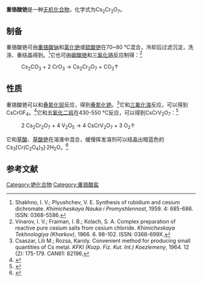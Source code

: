 {{Chembox
| NameEn = cesium dichromate
| ImageFile = Dichromate-2D-dimensions.png
|  ImageSize = 208px
|  ImageAlt = 
|ImageFileL1=Cs+.svg
|ImageSizeL1=55px
|ImageFileR1=Cs+.svg
|ImageSizeR1=55px
| ImageFile2 = Sample of cesium dichromate.jpg
| IUPACName = 
| IUPACNameZh = 
| OtherNames = 
| Section1 = {{Chembox Identifiers
|   CASNo = 13530-67-1
|   CASNo_Ref = {{cascite|correct|CAS}}
|   PubChem = 3084158
|   SMILES = [Cs+].[Cs+].[O-][Cr](=O)(=O)O[Cr](=O)(=O)[O-] }}
| Section2 = {{Chembox Properties
|   Formula = Cs<sub>2</sub>Cr<sub>2</sub>O<sub>7</sub>
|   MolarMass = 
|   Appearance = 
|   Density = 
|   MeltingPt = {{convert|384|C|K}}<ref name=chem>{{cite web|url=http://chemister.ru/Database/properties-en.php?dbid=1&id=9066|title=Properties of substance: cesium dichromate|accessdate=2020-12-11|publisher=chemister.ru}}</ref>
|   BoilingPt = {{convert|600|C|K}}（分解）<ref name=chem />
|   Solubility =  '''g/100 g水'''：<br>0.09（0 °C）, 3.6（25 °C）,<br>8.03（40 °C）, 22.6（60 °C）<ref name=chem />}}
| Section3 = {{Chembox Hazards
|   MainHazards = 
|   FlashPt = 
|   Autoignition =  }}
| Section4 = {{Chembox Related
|  OtherAnions = 
|  OtherCations =[[重鉻酸鉀|重鉻酸鉀]]、[[重鉻酸鈉|重鉻酸鈉]] }}
}}
'''重铬酸铯'''是一种[[无机化合物|无机化合物]]，化学式为Cs<sub>2</sub>Cr<sub>2</sub>O<sub>7</sub>。

==制备==
重铬酸铯可由[[重铬酸钠|重铬酸钠]]和[[氯化铯|氯化铯]]或[[硫酸铯|硫酸铯]]在70~80 °C混合，冷却后过滤沉淀，洗涤、重结晶得到。<ref>Shakhno, I. V.; Plyushchev, V. E. Synthesis of rubidium and cesium dichromate. ''Khimicheskaya Nauka i Promyshlennost'', 1959. 4: 685-686. ISSN: 0368-5586.</ref>它也可由[[碳酸铯|碳酸铯]]和[[三氧化铬|三氧化铬]]反应制得：<ref>Vinarov, I. V.; Fraiman, I. B.; Kolach, S. A. Complex preparation of reactive pure cesium salts from cesium chloride. ''Khimicheskaya Tekhnologiya (Kharkov)'', 1966. 6. 98-102. ISSN: 0368-699X.</ref>
: Cs<sub>2</sub>CO<sub>3</sub> + 2 CrO<sub>3</sub> → Cs<sub>2</sub>Cr<sub>2</sub>O<sub>7</sub> + CO<sub>2</sub>↑
==性质==
重铬酸铯可以和[[叠氮化钡|叠氮化钡]]反应，得到[[叠氮化铯|叠氮化铯]]。<ref>Csaszar, Lili M.; Rozsa, Karoly. Convenient method for producing small quantities of Cs metal. ''KFKI (Kozp. Fiz. Kut. Int.) Koezlemeny'', 1964. 12 (2): 175-179. CAN61: 82196.</ref>它和[[三氟化溴|三氟化溴]]反应，可以得到CsCrOF<sub>4</sub>。<ref>{{cite journal|journal=Journal of the Chemical Society, Dalton Transactions|issue=11|language=en|issn=0300-9246|date=1984|pages=2445|doi=10.1039/dt9840002445|url=http://xlink.rsc.org/?DOI=dt9840002445|title=Synthesis and properties of chromium(V) trifluoride oxide CrOF3 and related oxo-anions|accessdate=2020-12-11|author=Eric G. Hope, Peter J. Jones, William Levason, J. Steven Ogden, Mahmoud Tajik, Jeremy W. Turff}}</ref>它和[[五氧化二钒|五氧化二钒]]在430-550 °C反应，可以得到CsCrV<sub>2</sub>O<sub>7</sub>：<ref>{{cite journal|journal=Journal of Solid State Chemistry|volume=192|language=en|date=2012-08|pages=1–6|doi=10.1016/j.jssc.2012.03.025|url=https://linkinghub.elsevier.com/retrieve/pii/S0022459612001909|title=Syntheses and properties of a series of chromium vanadates ACrV2O7 (A=Na, K, Rb, Cs) with layered structure|accessdate=2020-12-11|author=Yonggang Wang, Jie Liang, Ting Wen, Kuo Li, Yingxia Wang, Guobao Li, Fuhui Liao, Jianhua Lin|archive-date=2018-07-03|archive-url=https://web.archive.org/web/20180703032018/https://linkinghub.elsevier.com/retrieve/pii/S0022459612001909|dead-url=no}}</ref>
: 2 Cs<sub>2</sub>Cr<sub>2</sub>O<sub>7</sub> + 4 V<sub>2</sub>O<sub>5</sub> → 4 CsCrV<sub>2</sub>O<sub>7</sub> + 3 O<sub>2</sub>↑

它和[[草酸|草酸]]、[[草酸铯|草酸铯]]在溶液中混合，缓慢挥发溶剂可以结晶出暗蓝色的Cs<sub>3</sub>[Cr(C<sub>2</sub>O<sub>4</sub>)<sub>3</sub>]·2H<sub>2</sub>O。<ref>{{cite journal|journal=Acta Crystallographica Section C Crystal Structure Communications|volume=66|issue=6|issn=0108-2701|date=2010-06-15|pages=m157–m159|doi=10.1107/S0108270110014861|url=http://scripts.iucr.org/cgi-bin/paper?S0108270110014861|title=Tricaesium tris(oxalato-κ 2 O 1 , O 2 )chromate(III) dihydrate|accessdate=2020-12-11|author=Lee Martin, Anthony Christian, Hiroki Akutsu|archive-date=2020-02-20|archive-url=https://web.archive.org/web/20200220130251/http://scripts.iucr.org/cgi-bin/paper?S0108270110014861|dead-url=no}}</ref>

==参考文献==
{{reflist}}

{{铯化合物}}
{{铬酸盐}}

[[Category:铯化合物|Category:铯化合物]]
[[Category:重铬酸盐|Category:重铬酸盐]]